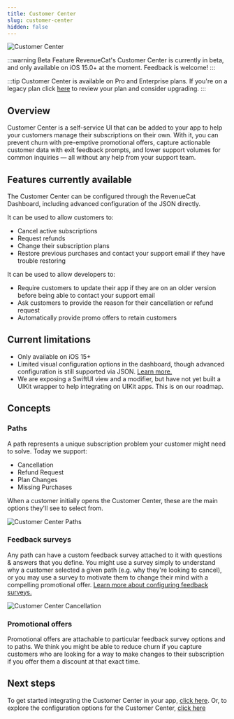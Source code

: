 ```yaml
---
title: Customer Center
slug: customer-center
hidden: false
---
```


![Customer Center](/images/customer-center.jpeg)

:::warning Beta Feature
RevenueCat's Customer Center is currently in beta, and only available on iOS 15.0+ at the moment. Feedback is welcome!
:::

:::tip
Customer Center is available on Pro and Enterprise plans. If you're on a legacy plan click [here](https://app.revenuecat.com/settings/billing) to review your plan and consider upgrading.
:::

## Overview

Customer Center is a self-service UI that can be added to your app to help your customers manage their subscriptions on their own. With it, you can prevent churn with pre-emptive promotional offers, capture actionable customer data with exit feedback prompts, and lower support volumes for common inquiries — all without any help from your support team.

## Features currently available

The Customer Center can be configured through the RevenueCat Dashboard, including advanced configuration of the JSON directly.

It can be used to allow customers to:

- Cancel active subscriptions
- Request refunds
- Change their subscription plans
- Restore previous purchases and contact your support email if they have trouble restoring

It can be used to allow developers to:

- Require customers to update their app if they are on an older version before being able to contact your support email
- Ask customers to provide the reason for their cancellation or refund request
- Automatically provide promo offers to retain customers

## Current limitations

- Only available on iOS 15+
- Limited visual configuration options in the dashboard, though advanced configuration is still supported via JSON. [Learn more.](https://www.revenuecat.com/docs/tools/customer-center/customer-center-configuration#advanced-configuration)
- We are exposing a SwiftUI view and a modifier, but have not yet built a UIKit wrapper to help integrating on UIKit apps. This is on our roadmap.

## Concepts

### Paths

A path represents a unique subscription problem your customer might need to solve. Today we support:

- Cancellation
- Refund Request
- Plan Changes
- Missing Purchases

When a customer initially opens the Customer Center, these are the main options they'll see to select from.

![Customer Center Paths](/images/customer-center-paths.PNG)

### Feedback surveys

Any path can have a custom feedback survey attached to it with questions & answers that you define. You might use a survey simply to understand why a customer selected a given path (e.g. why they're looking to cancel), or you may use a survey to motivate them to change their mind with a compelling promotional offer. [Learn more about configuring feedback surveys.](https://www.revenuecat.com/docs/tools/customer-center/customer-center-configuration)

![Customer Center Cancellation](/images/customer-center-cancel-subscription.PNG)

### Promotional offers

Promotional offers are attachable to particular feedback survey options and to paths. We think you might be able to reduce churn if you capture customers who are looking for a way to make changes to their subscription if you offer them a discount at that exact time.

## Next steps

To get started integrating the Customer Center in your app, [click here](https://www.revenuecat.com/docs/tools/customer-center/customer-center-integration). Or, to explore the configuration options for the Customer Center, [click here](https://www.revenuecat.com/docs/tools/customer-center/customer-center-configuration)
